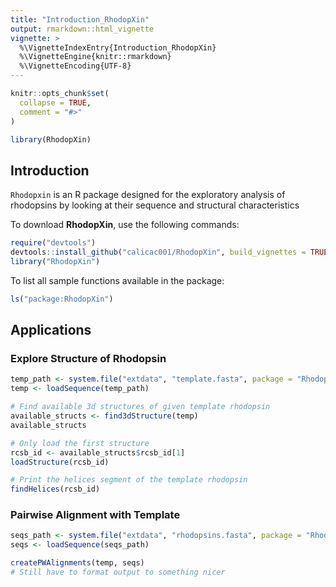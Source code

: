 ```yaml
---
title: "Introduction_RhodopXin"
output: rmarkdown::html_vignette
vignette: >
  %\VignetteIndexEntry{Introduction_RhodopXin}
  %\VignetteEngine{knitr::rmarkdown}
  %\VignetteEncoding{UTF-8}
---
```


```r
knitr::opts_chunk$set(
  collapse = TRUE,
  comment = "#>"
)

library(RhodopXin)
```

## Introduction

`Rhodopxin` is an R package designed for the exploratory analysis of rhodopsins by looking at their  sequence and structural characteristics

To download **RhodopXin**, use the following commands:

``` r
require("devtools")
devtools::install_github("calicac001/RhodopXin", build_vignettes = TRUE)
library("RhodopXin")
```

To list all sample functions available in the package:
``` r
ls("package:RhodopXin")
```

<!-- To list all sample datasets available in the package: -->
<!-- ``` r -->
<!-- data(package = "RhodopXin") -->
<!-- ``` -->

## Applications

### Explore Structure of Rhodopsin
```r
temp_path <- system.file("extdata", "template.fasta", package = "RhodopXin")
temp <- loadSequence(temp_path)

# Find available 3d structures of given template rhodopsin
available_structs <- find3dStructure(temp)
available_structs

# Only load the first structure
rcsb_id <- available_structs$rcsb_id[1]
loadStructure(rcsb_id)

# Print the helices segment of the template rhodopsin
findHelices(rcsb_id)
```
### Pairwise Alignment with Template
```r
seqs_path <- system.file("extdata", "rhodopsins.fasta", package = "RhodopXin")
seqs <- loadSequence(seqs_path) 

createPWAlignments(temp, seqs)
# Still have to format output to something nicer
```
